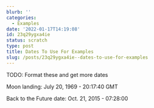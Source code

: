 ```yaml
---
blurb: ''
categories:
  - Examples
date: '2022-01-17T14:19:08'
id: 23q29ygxa4ie
status: scratch
type: post
title: Dates To Use For Examples
slug: /posts/23q29ygxa4ie--dates-to-use-for-examples
---
```


TODO: Format these  and get more dates

Moon landing: July 20, 1969 - 20:17:40 GMT

Back to the Future date: Oct. 21, 2015 - 07:28:00


